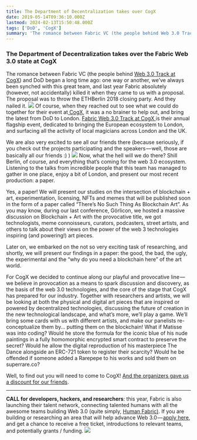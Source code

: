 ```yaml
---
title: The Department of Decentralization takes over CogX
date: 2019-05-14T09:36:10.000Z
lastmod: 2024-02-13T15:50:48.000Z
tags: ['DoD', 'CogX']
summary: 'The romance between Fabric VC (the people behind Web 3.0 Track at CogX) and DoD began a long time ago: one way or another, we’ve always…'
---
```


### **The Department of Decentralization takes over the Fabric Web 3.0 state at CogX**

The romance between Fabric VC (the people behind [Web 3.0 Track at CogX](https://www.fabric.vc/web3-cogx)) and DoD began a long time ago: one way or another, we’ve always been synched with this great team, and last year Fabric absolutely (however, not accidentally) killed it when they came to us with a proposal. The proposal was to throw the ETHBerlin 2018 closing party. And they nailed it.
![](https://cdn-images-1.medium.com/max/800/1*j4wBPu2k9uDsvWNIO_2BCA.png)
Of course, when they reached out to see what we could do together for their event at[ CogX](https://cogx.co/), it was a no brainer to help out, and bring the latest from DoD to London. [Fabric Web 3.0 Track at CogX ](https://www.fabric.vc/web3-cogx)is their annual flagship event, dedicated to bringing the European ecosystem to London, and surfacing all the activity of local magicians across London and the UK.

We are also very excited to see all our friends there (because seriously, if you check out the projects participating and the speakers — well, those are basically all our friends :) )
![](https://cdn-images-1.medium.com/max/800/0*HKW-EBotK21KNBdk)
Now, what the hell will we do there? Shill Berlin, of course, and everything that’s coming for the web 3.0 ecosystem. Listening to the talks from incredible people that this team has managed to gather in one place, enjoy a bit of London, and present our most recent production: a paper.

Yes, a paper! We will present our studies on the intersection of blockchain + art, experimentation, licensing, NFTs and memes that will be published soon in the form of a paper called “There’s No Such Thing As Blockchain Art”. As you may know, during our last conference, Görlicon, we hosted a massive discussion on Blockchain + Art with the provocative title, we got technologists, meme connoisseurs, curators, podcasters, street artists, and others to talk about their views on the power of the web 3 technologies inspiring (and powering!) art pieces.

Later on, we embarked on the not so very exciting task of researching, and shortly, we will present our findings in a paper: the good, the bad, the ugly, the experimental and the “why do you need a blockchain here” of the art world.

For CogX we decided to continue along our playful and provocative line — we believe in provocation as a means to spark discussion and discovery, as the basis of the web 3.0 technologies, and the core of the stage that CogX has prepared for our industry. Together with researchers and artists, we will be looking at both the physical and digital art pieces that are inspired or powered by decentralized technologies, discussing the future of creation in the new technological landscape, and what’s more, we’ll play a game. We’ll bring some cards with us with different artists, and make our panelists re-conceptualize them by… putting them on the blockchain! What if Matisse was into coding? Would he store the formula for the iconic blue of his nude paintings in a fully homomorphic encrypted smart contract to preserve the secret? Would he allow the digital reproduction of his masterpiece The Dance alongside an ERC-721 token to register their scarcity? Would he be offended if someone added a Rarepepe to his works and sold them on superrare.co?

Well, to find out you will need to come to CogX! [And the organizers gave us a discount for our friends](https://ti.to/cogx/2019/discount/CX19DoD).

---

**CALL for developers, hackers, and researchers**: this year, Fabric is also launching their talent network, connecting talented humans with all the awesome teams building Web 3.0 (quite simply, [Human Fabric)](https://human.fabric.vc/). If you are building or researching an area that will help advance Web 3.0 — [apply here](https://fabricvc.typeform.com/to/NWx8SP), and get a chance to receive a free ticket, introductions to relevant teams, and potentially grants / funding.
![](https://cdn-images-1.medium.com/max/800/0*4D9xSl-TqsNmwDSL)
